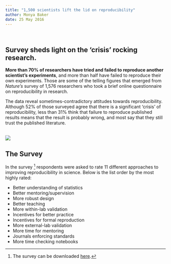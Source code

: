 ```yaml
---
title: "1,500 scientists lift the lid on reproducibility"
author: Monya Baker
date: 25 May 2016
---
```

\  
  
## Survey sheds light on the 'crisis' rocking research.

**More than 70% of researchers have tried and failed to reproduce another scientist's experiments**, and more than half have failed to reproduce their own experiments. Those are some of the telling figures that emerged from *Nature's* survey of 1,576 researchers who took a brief online questionnaire on reproducibility in research.
  
The data reveal sometimes-contradictory attitudes towards reproducibility. Although 52% of those surveyed agree that there is a significant 'crisis' of reproducibility, less than 31% think that failure to reproduce published results means that the result is probably wrong, and most say that they still trust the published literature.  
\  
\  

![](/home/participant/Challenge_1/Images/reproducibility-graphic-online1.jpeg)

## The Survey
In the survey [^1] respondents were asked to rate 11 different approaches to improving reproducibility in science. Below is the list order by the most highly rated:
\  

* Better understanding of statistics
* Better mentoring/supervision
* More robust design
* Better teaching
* More within-lab validation
* Incentives for better practice
* Incentives for formal reproduction
* More external-lab validation
* More time for mentoring
* Journals enforcing standards
* More time checking notebooks

[^1]: The survey can be downloaded [here](https://www.nature.com/news/polopoly_fs/7.36741!/file/Reproduciblility%20Questionnaire.doc). 